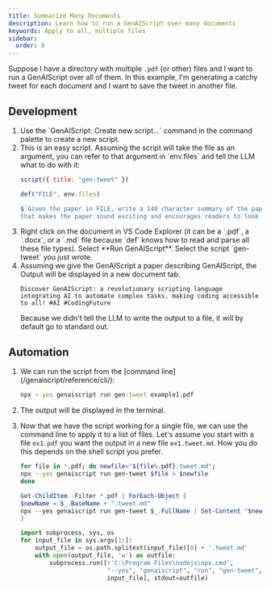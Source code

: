 ```yaml
---
title: Summarize Many Documents
description: Learn how to run a GenAIScript over many documents
keywords: Apply to all, multiple files
sidebar:
  order: 8
---
```


Suppose I have a directory with multiple `.pdf` (or other) files and I want to run a GenAIScript over all of them.
In this example, I'm generating a catchy tweet for each document and I want to save the tweet in another file.

## Development

<Steps>
<ol>
<li>
Use the `GenAIScript: Create new script...` command in the command palette to create a new script.
</li><li>
This is an easy script.  Assuming the script will take the file as an argument, 
you can refer to that argument in `env.files` and tell the LLM what to do with it:

```js title="gen-tweet.genai.js"
script({ title: "gen-tweet" })

def("FILE", env.files)

$`Given the paper in FILE, write a 140 character summary of the paper 
that makes the paper sound exciting and encourages readers to look at it.`      
```

</li><li>
Right click on the document in VS Code Explorer (it can be a `.pdf`, a `.docx`, or a `.md` file 
because `def` knows how to read and parse all these file types).
Select **Run GenAIScript**. Select the script `gen-tweet` you just wrote.
</li><li>
Assuming we give the GenAIScript a paper describing GenAIScript, the Output will be displayed in a new document tab.

```plaintext wrap
Discover GenAIScript: a revolutionary scripting language integrating AI to automate complex tasks, making coding accessible to all! #AI #CodingFuture
```

Because we didn't tell the LLM to write the output to a file, it will by default go to standard out. 
</li>
</ol>

</Steps>

## Automation

<Steps>
<ol>
<li>
We can run the script from the [command line](/genaiscript/reference/cli/):

```cmd wrap
npx --yes genaiscript run gen-tweet example1.pdf
```

</li><li>
The output will be displayed in the terminal.
</li><li>

Now that we have the script working for a single file, we can use the command line to apply it to a list of 
files.  Let's assume you start with a file `ex1.pdf` you want the output in a new file `ex1.tweet.md`.
How you do this depends on the shell script you prefer. 

<Tabs>
  <TabItem label="bash">

```bash wrap frame="none"
for file in *.pdf; do newfile="${file%.pdf}.tweet.md";
npx --yes genaiscript run gen-tweet $file > $newfile
done
```

</TabItem>
<TabItem label="PowerShell">

```powershell wrap frame="none"
Get-ChildItem -Filter *.pdf | ForEach-Object {
$newName = $_.BaseName + ".tweet.md"
npx --yes genaiscript run gen-tweet $_.FullName | Set-Content "$newName"  
}
```
</TabItem>
<TabItem label="Python">

```python wrap frame="none"
import subprocess, sys, os
for input_file in sys.argv[1:]:
    output_file = os.path.splitext(input_file)[0] + '.tweet.md'
    with open(output_file, 'w') as outfile:
        subprocess.run([r'C:\Program Files\nodejs\npx.cmd', 
                        "--yes", "genaiscript", "run", "gen-tweet", 
                        input_file], stdout=outfile)
```
</TabItem>
</Tabs>
</li>
</ol>
</Steps>